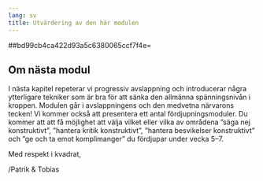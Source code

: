 ```yaml
---
lang: sv
title: Utvärdering av den här modulen
---
```


##bd99cb4ca422d93a5c6380065ccf7f4e=

## Om nästa modul

I nästa kapitel repeterar vi progressiv avslappning och introducerar
några ytterligare tekniker som är bra för att sänka den allmänna
spänningsnivån i kroppen. Modulen går i avslappningens och den medvetna
närvarons tecken! Vi kommer också att presentera ett antal
fördjupningsmoduler. Du kommer att att få möjlighet att välja vilket
eller vilka av områdena ”säga nej konstruktivt”, ”hantera kritik
konstruktivt”, ”hantera besvikelser konstruktivt” och ”ge och ta
emot komplimanger” du fördjupar under vecka 5--7. 

Med respekt i kvadrat,

/Patrik & Tobias

